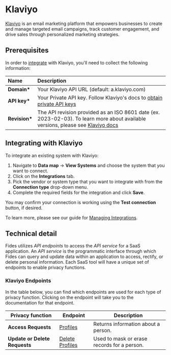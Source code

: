 
# Klaviyo

[Klaviyo](https://www.klaviyo.com) is an email marketing platform that empowers businesses to create and manage targeted email campaigns, track customer engagement, and drive sales through personalized marketing strategies.

## Prerequisites

In order to [integrate](../) with Klaviyo, you'll need to collect the following information:

| Name           | Description                                                                                                                                                             |
| :------------- | :---------------------------------------------------------------------------------------------------------------------------------------------------------------------- |
| **Domain\***   | Your Klaviyo API URL (default: a.klaviyo.com)                                   |
| **API key\***  | Your Private API key. Follow Klaviyo's docs to [obtain private API keys](https://developers.klaviyo.com/en/docs/retrieve_api_credentials#private-key)                   |
| **Revision\*** | The API revision provided as an ISO 8601 date (ex. 2023-02-03). To learn more about available versions, please see [Klaviyo docs](https://developers.klaviyo.com/en/docs/api_versioning_and_deprecation_policy#versioning) |

## Integrating with Klaviyo

To integrate an existing system with Klaviyo:

1. Navigate to **Data map** → **View Systems** and choose the system that you want to connect.
2. Click on the **Integrations** tab.
3. Pick the vendor or system type that you want to integrate with from the **Connection type** drop-down menu.
4. Complete the required fields for the integration and click **Save**.

You may confirm your connection is working using the **Test connection** button, if desired.

To learn more, please see our guide for [Managing Integrations](/user-guides/integrations/manage-integrations).

## Technical detail

Fides utilizes _API endpoints_ to access the _API service_ for a SaaS application. An _API service_ is the programmatic interface through which Fides can query and update data within an application to access, rectify, or delete personal information. Each SaaS tool will have a unique set of endpoints to enable privacy functions.

### Klaviyo Endpoints

In the table below, you can find which endpoints are used for each type of privacy function. Clicking on the endpoint will take you to the documentation for that endpoint.

| Privacy function              | Endpoint                                                                                | Description                                 |
| ----------------------------- | --------------------------------------------------------------------------------------- | ------------------------------------------- |
| **Access Requests**           | [Profiles](https://developers.klaviyo.com/en/reference/get_profiles)                    | Returns information about a person.         |
| **Update or Delete Requests** | [Delete Profiles](https://developers.klaviyo.com/en/reference/request_profile_deletion) | Used to mask or erase records for a person. |
